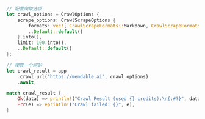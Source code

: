 ```rust Rust
// 配置爬取选项
let crawl_options = CrawlOptions {
    scrape_options: CrawlScrapeOptions {
        formats: vec![ CrawlScrapeFormats::Markdown, CrawlScrapeFormats::HTML ].into(),
        ..Default::default()
    }.into(),
    limit: 100.into(),
    ..Default::default()
};

// 爬取一个网站
let crawl_result = app
    .crawl_url("https://mendable.ai", crawl_options)
    .await;

match crawl_result {
    Ok(data) => println!("Crawl Result (used {} credits):\n{:#?}", data.credits_used, data.data),
    Err(e) => eprintln!("Crawl failed: {}", e),
}